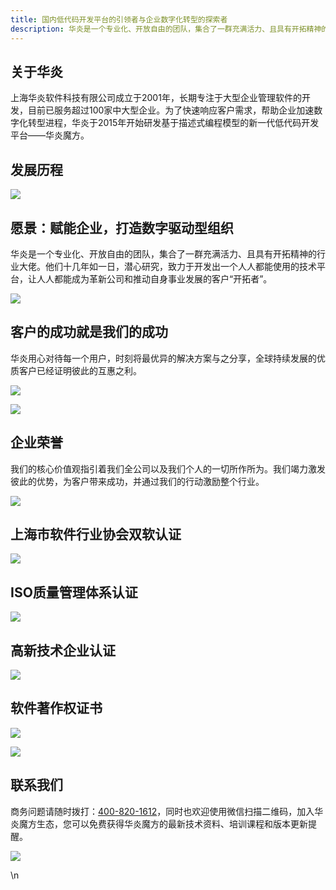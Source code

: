 ```yaml
---
title: 国内低代码开发平台的引领者与企业数字化转型的探索者
description: 华炎是一个专业化、开放自由的团队，集合了一群充满活力、且具有开拓精神的行业大佬。他们十几年如一日，潜心研究，致力于开发最好的低代码平台。
---
```


## 关于华炎

上海华炎软件科技有限公司成立于2001年，长期专注于大型企业管理软件的开发，目前已服务超过100家中大型企业。为了快速响应客户需求，帮助企业加速数字化转型进程，华炎于2015年开始研发基于描述式编程模型的新一代低代码开发平台——华炎魔方。

## 发展历程

 ![](https://console.steedos.cn/api/files/images/Dqd4k9y6dXFMQvJiJ)

## 愿景：赋能企业，打造数字驱动型组织

华炎是一个专业化、开放自由的团队，集合了一群充满活力、且具有开拓精神的行业大佬。他们十几年如一日，潜心研究，致力于开发出一个人人都能使用的技术平台，让人人都能成为革新公司和推动自身事业发展的客户“开拓者”。

 ![](https://console.steedos.cn/api/files/images/ThGMZGyudsax3iqjs)

## 客户的成功就是我们的成功

华炎用心对待每一个用户，时刻将最优异的解决方案与之分享，全球持续发展的优质客户已经证明彼此的互惠之利。

 ![](https://console.steedos.cn/api/files/images/63f6c182671028003e75d821)

 ![](https://console.steedos.cn/api/files/images/63f73b62671028003e75d8ed)

## 企业荣誉

我们的核心价值观指引着我们全公司以及我们个人的一切所作所为。我们竭力激发彼此的优势，为客户带来成功，并通过我们的行动激励整个行业。

 ![](https://console.steedos.cn/api/files/images/63f6d483671028003e75d847)

## 上海市软件行业协会双软认证

 ![](https://console.steedos.cn/api/files/images/63f815cb671028003e75d96a)

## ISO质量管理体系认证

 ![](https://console.steedos.cn/api/files/images/63f72f76671028003e75d8da)

## 高新技术企业认证

 ![](https://console.steedos.cn/api/files/images/642e3644671028003e760304)

## 软件著作权证书

 ![](https://console.steedos.cn/api/files/images/63f73861671028003e75d8e5)

 ![](https://console.steedos.cn/api/files/images/63f73609671028003e75d8e4)

## 联系我们

商务问题请随时拨打：[400-820-1612](tel://4008201612)，同时也欢迎使用微信扫描二维码，加入华炎魔方生态，您可以免费获得华炎魔方的最新技术资料、培训课程和版本更新提醒。

 ![](https://console.steedos.cn/api/files/images/64536d70c106fe003e69b64d)

 \n 